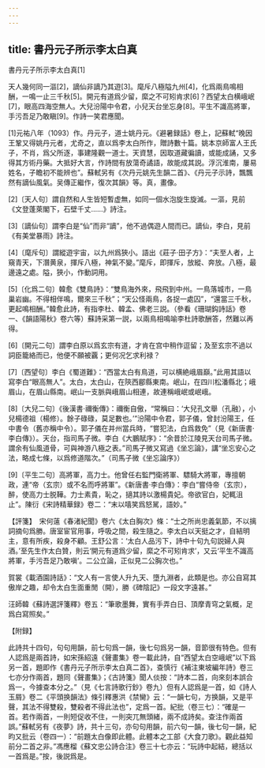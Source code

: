 ```yaml
---
---
---
```

title: 書丹元子所示李太白真
---



書丹元子所示李太白真[1]


天人幾何同一漚[2]，謫仙非謫乃其遊[3]。麾斥八極隘九州[4]，化爲兩鳥鳴相酬，一鳴一止三千秋[5]。開元有道爲少留，縻之不可矧肯求[6]？西望太白横峨岷[7]，眼高四海空無人。大兒汾陽中令君，小兒天台坐忘身[8]。平生不識高將軍，手污吾足乃敢瞋[9]。作詩一笑君應聞。

[1]元祐八年（1093）作。丹元子，道士姚丹元。《避暑録話》卷上，記蘇軾“晚因王鞏又得姚丹元者，尤奇之，直以爲李太白所作，贈詩數十篇。姚本京師富人王氏子，不肖，爲父所逐，事建隆觀一道士。天資慧，因取道藏徧讀，或能成誦，又多得其方術丹藥。大抵好大言，作詩間有放蕩奇譎語，故能成其説。浮沉淮南，屢易姓名，子瞻初不能辨也”。蘇軾另有《次丹元姚先生韻二首》、《丹元子示詩，飄飄然有謫仙風氣。吴傳正繼作，復次其韻》等。真，畫像。

[2]〔天人句〕謂自然和人生皆短暫虚無，如同一個水泡旋生旋滅。一漚，見前《文登蓬萊閣下，石壁千丈……》詩注。

[3]〔謫仙句〕謂李白是“仙”而非“謫”，他不過偶遊人間而已。謫仙，李白，見前《有美堂暴雨》詩注。

[4]〔麾斥句〕謂縱遊宇宙，以九州爲狹小。語出《莊子·田子方》：“夫至人者，上窺青天，下潛黄泉，揮斥八極，神氣不變。”麾斥，即揮斥，放縱、奔放。八極，最邊遠之處。隘，狹小，作動詞用。

[5]〔化爲二句〕韓愈《雙鳥詩》：“雙鳥海外來，飛飛到中州。一鳥落城市，一鳥巢岩幽。不得相伴鳴，爾來三千秋”；“天公怪兩鳥，各捉一處囚”，“還當三千秋，更起鳴相酬。”韓愈此詩，有指李杜、韓孟、佛老三説。（參看《珊瑚鈎詩話》卷一、《韻語陽秋》卷六等）蘇詩采第一説，以兩鳥相鳴喻李杜詩歌酬答，然難以再得。

[6]〔開元二句〕謂李白原以爲玄宗有道，才肯在宫中稍作逗留；及至玄宗不過以詞臣籠絡而已，他便不願被覊；更何况乞求利禄？

[7]〔西望句〕李白《蜀道難》：“西當太白有鳥道，可以横絶峨眉巔。”此用其語以寫李白“眼高無人”。太白，太白山，在陝西郿縣東南。岷山，在四川松潘縣北；峨眉山，在眉山縣南。岷山一支脈與峨眉山相連，故連稱峨岷或岷峨。

[8]〔大兒二句〕《後漢書·禰衡傳》：禰衡自傲，“常稱曰：‘大兒孔文舉（孔融），小兒楊德祖（楊修）。餘子碌碌，莫足數也。’”汾陽中令君，郭子儀，曾封汾陽王，任中書令（舊亦稱中令）。郭子儀在并州當兵時，“嘗犯法，白爲救免”（見《新唐書·李白傳》）。天台，指司馬子微。李白《大鵬賦序》：“余昔於江陵見天台司馬子微。謂余有仙風道骨，可與神游八極之表。”司馬子微又寫過《坐忘論》，講“坐忘安心之法，略成七條，以爲修道階次。”（司馬子微《坐忘論序》）

[9]〔平生二句〕高將軍，高力士。他曾任右監門衛將軍、驃騎大將軍，專擅朝政，連“帝（玄宗）或不名而呼將軍”。《新唐書·李白傳》：李白“嘗侍帝（玄宗），醉，使高力士脱鞾。力士素貴，恥之，擿其詩以激楊貴妃。帝欲官白，妃輒沮止”。陳衍《宋詩精華録》卷二：“末以嘻笑爲怒駡，語妙。”

【評箋】　宋何薳《春渚紀聞》卷六《太白胸次》條：“士之所尚忠義氣節，不以摛詞摘句爲勝。唐室宦官用事，呼吸之間，殺生隨之。李太白以天挺之才，自結明主，意有所疾，殺身不顧。王舒公言：‘太白人品污下，詩中十句九句説婦人與酒。’至先生作太白贊，則云‘開元有道爲少留，縻之不可矧肯求’，又云‘平生不識高將軍，手污吾足乃敢嗔’。二公立論，正似見二公胸次也。”

賀裳《載酒園詩話》：“文人有一言使人升九天、墮九淵者，此類是也。亦公自寫其傲岸之趣，却令太白生面重閒（開），勝《碑陰記》一段文字遠甚。”

汪師韓《蘇詩選評箋釋》卷五：“筆歌墨舞，實有手弄白日、頂摩青穹之氣概，足爲白寫照矣。”

【附録】

此詩共十四句，句句用韻，前七句爲一韻，後七句爲另一韻，音節很有特色。但有人認爲是兩首詩，如宋孫紹遠《聲畫集》卷一載此詩，自“西望太白空峨岷”以下爲另一首，題即作《書丹元子所示李太白真二首》，查慎行《補注東坡編年詩》卷三七亦分作兩首，題同《聲畫集》；《古詩箋》聞人倓按：“詩本二首，向來刻本誤合爲一，今據查本分之。”（見《七言詩歌行鈔》卷九）但有人認爲是一首，如《詩人玉屑》卷二《平頭换韻法》條引釋惠洪《禁臠》云：“一韻七句，方换韻，又是平聲，其法不得雙殺，雙殺者不得此法也”，定爲一首。紀批（卷三七）：“確是一首。若作兩首，一則短促收不住，一則突兀無頭緒，兩不成詩矣。查注作兩首誤。”蘇軾另有《夜夢》詩，共十三句，亦句句用韻，前六句一韻，後七句一韻，紀昀又批云（卷四一）：“前題太白像即此體。此體本之工部《大食刀歌》。觀此益知前分二首之非。”馮應榴《蘇文忠公詩合注》卷三十七亦云：“玩詩中起結，總括以一首爲是。”按，後説爲是。